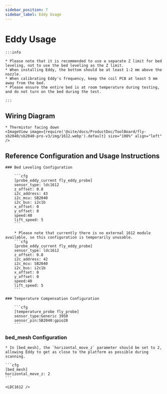 ```yaml
---
sidebar_position: 7
sidebar_label: Eddy Usage
---
```





# Eddy Usage

    :::info

    * Please note that it is recommended to use a separate Z limit for bed leveling, not to use the bed leveling as the Z limit.
    * When installing Eddy, the bottom should be at least 1-2 mm above the nozzle.
    * When calibrating Eddy's frequency, keep the coil PCB at least 5 mm away from the bed.
    * Please ensure the entire bed is at room temperature during testing, and do not turn on the bed during the test.

    :::

## Wiring Diagram

    * Thermistor facing down
    <ImageView image={require('@site/docs/ProductDoc/ToolBoard/fly-sb2040/sb2040-pro-v3/img/1612.webp').default} size="100%" align="left" />


## Reference Configuration and Usage Instructions

    ### Bed Leveling Configuration

        ```cfg
        [probe_eddy_current fly_eddy_probe]
        sensor_type: ldc1612
        z_offset: 0.8
        i2c_address: 43
        i2c_mcu: SB2040
        i2c_bus: i2c1b
        x_offset: 0
        y_offset: 0
        speed:40
        lift_speed: 5
        ```

        * Please note that currently there is no external 1612 module available, so this configuration is temporarily unusable.
        ```cfg
        [probe_eddy_current fly_eddy_probe]
        sensor_type: ldc1612
        z_offset: 0.8
        i2c_address: 42
        i2c_mcu: SB2040
        i2c_bus: i2c1b
        x_offset: 0
        y_offset: 0
        speed:40
        lift_speed: 5
        ```

    ### Temperature Compensation Configuration

        ```cfg
        [temperature_probe fly_probe]
        sensor_type:Generic 3950
        sensor_pin:SB2040:gpio28
        ```

### bed_mesh Configuration

    * In [bed_mesh], the `horizontal_move_z` parameter should be set to 2, allowing Eddy to get as close to the platform as possible during scanning.

    ```cfg
    [bed_mesh]
    horizontal_move_z: 2
    ```

    <LDC1612 />
